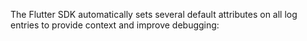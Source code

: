 The Flutter SDK automatically sets several default attributes on all log entries to provide context and improve debugging:

<Include name="logs/default-attributes/core" />

<Include name="logs/default-attributes/message-template" />

<Include name="logs/default-attributes/message-template-examples/dart" />

<Include name="logs/default-attributes/user-mobile" />

<Include name="logs/default-attributes/mobile-desktop-native" />

<Include name="logs/default-attributes/integration" />

